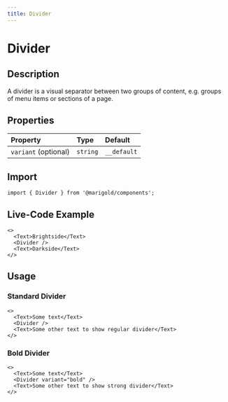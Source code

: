 ```yaml
---
title: Divider
---
```


# Divider

## Description

A divider is a visual separator between two groups of content,
e.g. groups of menu items or sections of a page.

## Properties

| Property             | Type     | Default     |
| :------------------- | :------- | :---------- |
| `variant` (optional) | `string` | `__default` |

## Import

```tsx onlyCode
import { Divider } from '@marigold/components';
```

## Live-Code Example

```tsx expandCode
<>
  <Text>Brightside</Text>
  <Divider />
  <Text>Darkside</Text>
</>
```

## Usage

### Standard Divider

```tsx
<>
  <Text>Some text</Text>
  <Divider />
  <Text>Some other text to show regular divider</Text>
</>
```

### Bold Divider

```tsx
<>
  <Text>Some text</Text>
  <Divider variant="bold" />
  <Text>Some other text to show strong divider</Text>
</>
```
